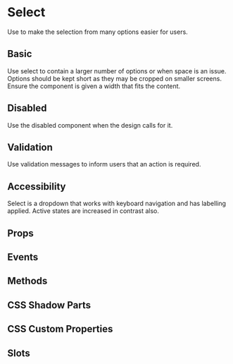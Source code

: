 # Select
Use to make the selection from many options easier for users.

## Basic
Use select to contain a larger number of options or when space is an issue. Options should be kept short as they may be cropped on smaller screens. Ensure the component is given a width that fits the content.


<Basic/>

## Disabled
Use the disabled component when the design calls for it.

## Validation
Use validation messages to inform users that an action is required.

## Accessibility
Select is a dropdown that works with keyboard navigation and has labelling applied. Active states are increased in contrast also.

## Props


<Props />

## Events


<Events />

## Methods


<Methods />

## CSS Shadow Parts


<Parts />

## CSS Custom Properties


<CustomProps />

## Slots


<Slots />
